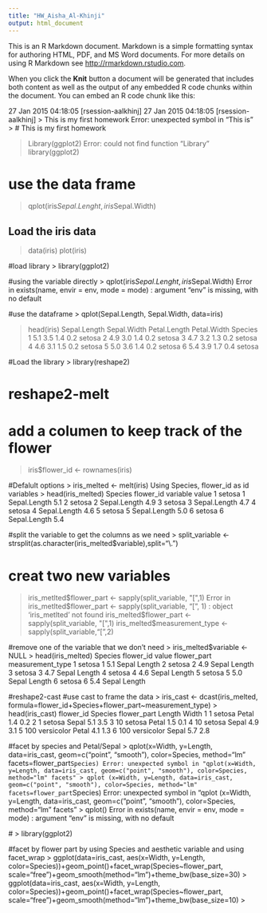 ```yaml
---
title: "HW_Aisha_Al-Khinji"
output: html_document
---
```


This is an R Markdown document. Markdown is a simple formatting syntax for authoring HTML, PDF, and MS Word documents. For more details on using R Markdown see <http://rmarkdown.rstudio.com>.

When you click the **Knit** button a document will be generated that includes both content as well as the output of any embedded R code chunks within the document. You can embed an R code chunk like this:


27 Jan 2015 04:18:05 [rsession-aalkhinj] 
27 Jan 2015 04:18:05 [rsession-aalkhinj] 
> This is my first homework 
Error: unexpected symbol in "This is"
> # This is my first homework

> Library(ggplot2)
Error: could not find function "Library"
> library(ggplot2)

# use the data frame
> qplot(iris$Sepal.Lenght, iris$Sepal.Width)


## Load the iris data
> data(iris)
> plot(iris)

#load library
> library(ggplot2)

#using the variable directly
> qplot(iris$Sepal.Lenght, iris$Sepal.Width)
Error in exists(name, envir = env, mode = mode) : 
  argument "env" is missing, with no default
  
#use the dataframe
> qplot(Sepal.Length, Sepal.Width, data=iris)

> head(iris)
  Sepal.Length Sepal.Width Petal.Length Petal.Width Species
1          5.1         3.5          1.4         0.2  setosa
2          4.9         3.0          1.4         0.2  setosa
3          4.7         3.2          1.3         0.2  setosa
4          4.6         3.1          1.5         0.2  setosa
5          5.0         3.6          1.4         0.2  setosa
6          5.4         3.9          1.7         0.4  setosa

#Load the library
> library(reshape2)

# reshape2-melt
# add a columen to keep track of the flower

> iris$flower_id <- rownames(iris)

#Defalult options
> iris_melted <- melt(iris)
Using Species, flower_id as id variables
> head(iris_melted)
  Species flower_id     variable value
1  setosa         1 Sepal.Length   5.1
2  setosa         2 Sepal.Length   4.9
3  setosa         3 Sepal.Length   4.7
4  setosa         4 Sepal.Length   4.6
5  setosa         5 Sepal.Length   5.0
6  setosa         6 Sepal.Length   5.4

#split the variable to get the columns as we need
> split_variable <- strsplit(as.character(iris_melted$variable),split="\\.")

# creat two new variables 
> iris_metlted$flower_part <- sapply(split_variable, "[",1)
Error in iris_metlted$flower_part <- sapply(split_variable, "[", 1) : 
  object 'iris_metlted' not found
> iris_melted$flower_part <- sapply(split_variable, "[",1)
> iris_melted$measurement_type <- sapply(split_variable,"[",2)

#remove one of the variable that we don't need
> iris_melted$variable <- NULL
> head(iris_melted)
  Species flower_id value flower_part measurement_type
1  setosa         1   5.1       Sepal           Length
2  setosa         2   4.9       Sepal           Length
3  setosa         3   4.7       Sepal           Length
4  setosa         4   4.6       Sepal           Length
5  setosa         5   5.0       Sepal           Length
6  setosa         6   5.4       Sepal           Length

#reshape2-cast
#use cast to frame the data 
> iris_cast <- dcast(iris_melted, formula=flower_id+Species+flower_part~measurement_type)
> head(iris_cast)
  flower_id    Species flower_part Length Width
1         1     setosa       Petal    1.4   0.2
2         1     setosa       Sepal    5.1   3.5
3        10     setosa       Petal    1.5   0.1
4        10     setosa       Sepal    4.9   3.1
5       100 versicolor       Petal    4.1   1.3
6       100 versicolor       Sepal    5.7   2.8

#facet by species and Petal/Sepal
> qplot(x=Width, y=Length, data=iris_cast, geom=c("point", "smooth"), color=Species, method="lm" facets=flower_part`Species)
Error: unexpected symbol in "qplot(x=Width, y=Length, data=iris_cast, geom=c("point", "smooth"), color=Species, method="lm" facets"
> qplot (x=Width, y=Length, data=iris_cast, geom=c("point", "smooth"), color=Species, method="lm" facets=flower_part`Species)
Error: unexpected symbol in "qplot (x=Width, y=Length, data=iris_cast, geom=c("point", "smooth"), color=Species, method="lm" facets"
> qplot()
Error in exists(name, envir = env, mode = mode) : 
  argument "env" is missing, with no default
  
  #
> library(ggplot2)

#facet by flower part by using Species and aesthetic variable and using facet_wrap
> ggplot(data=iris_cast, aes(x=Width, y=Length, color=Species))+geom_point()+facet_wrap(Species~flower_part, scale="free")+geom_smooth(method="lm")+theme_bw(base_size=30)
> ggplot(data=iris_cast, aes(x=Width, y=Length, color=Species))+geom_point()+facet_wrap(Species~flower_part, scale="free")+geom_smooth(method="lm")+theme_bw(base_size=10)
> 

